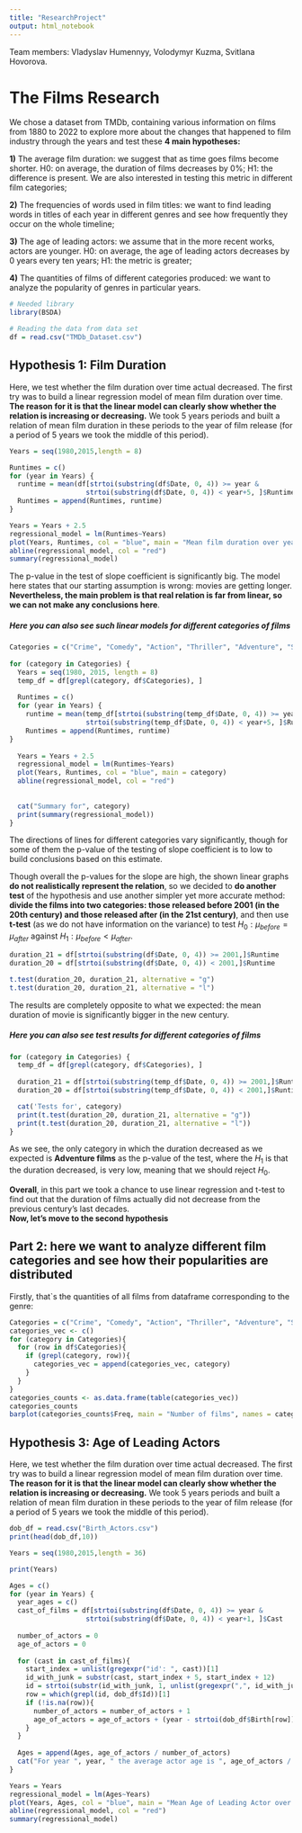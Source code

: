 ```yaml
---
title: "ResearchProject"
output: html_notebook
---
```


Team members: Vladyslav Humennyy, Volodymyr Kuzma, Svitlana Hovorova.

# The Films Research

We chose a dataset from TMDb, containing various information on films from 1880 to 2022 to explore more about the changes that happened to film industry through the years and test these **4 main hypotheses:**

**1)** The average film duration: we suggest that as time goes films become shorter. H0: on average, the duration of films decreases by 0%; H1: the difference is present. We are also interested in testing this metric in different film categories;

**2)** The frequencies of words used in film titles: we want to find leading words in titles of each year in different genres and see how frequently they occur on the whole timeline;

**3)** The age of leading actors: we assume that in the more recent works, actors are younger. H0: on average, the age of leading actors decreases by 0 years every ten years; H1: the metric is greater;

**4)** The quantities of films of different categories produced: we want to analyze the popularity of genres in particular years.

```r
# Needed library
library(BSDA)

# Reading the data from data set
df = read.csv("TMDb_Dataset.csv")
```

## Hypothesis 1: Film Duration

Here, we test whether the film duration over time actual decreased. The first try was to build a linear regression model of mean film duration over time. **The reason for it is that the linear model can clearly show whether the relation is increasing or decreasing.** We took 5 years periods and built a relation of mean film duration in these periods to the year of film release (for a period of 5 years we took the middle of this period).

```r
Years = seq(1980,2015,length = 8)

Runtimes = c()
for (year in Years) {
  runtime = mean(df[strtoi(substring(df$Date, 0, 4)) >= year & 
                   strtoi(substring(df$Date, 0, 4)) < year+5, ]$Runtime)
  Runtimes = append(Runtimes, runtime)
}

Years = Years + 2.5
regressional_model = lm(Runtimes~Years)
plot(Years, Runtimes, col = "blue", main = "Mean film duration over years")
abline(regressional_model, col = "red")
summary(regressional_model)
```

The p-value in the test of slope coefficient is significantly big. The model here states that our starting assumption is wrong: movies are getting longer. **Nevertheless, the main problem is that real relation is far from linear, so we can not make any conclusions here**.

##### Here you can also see such linear models for different categories of films

```r
Categories = c("Crime", "Comedy", "Action", "Thriller", "Adventure", "Science Fiction", "Drama", "Romance")
  
for (category in Categories) {
  Years = seq(1980, 2015, length = 8)
  temp_df = df[grepl(category, df$Categories), ]
  
  Runtimes = c()
  for (year in Years) {
    runtime = mean(temp_df[strtoi(substring(temp_df$Date, 0, 4)) >= year & 
                   strtoi(substring(temp_df$Date, 0, 4)) < year+5, ]$Runtime)
    Runtimes = append(Runtimes, runtime)
}
  
  Years = Years + 2.5
  regressional_model = lm(Runtimes~Years)
  plot(Years, Runtimes, col = "blue", main = category)
  abline(regressional_model, col = "red")
  
  
  cat("Summary for", category)
  print(summary(regressional_model))
}
```

The directions of lines for different categories vary significantly, though for some of them the p-value of the testing of slope coefficient is to low to build conclusions based on this estimate.

Though overall the p-values for the slope are high, the shown linear graphs **do not realistically represent the relation**, so we decided to **do another test** of the hypothesis and use another simpler yet more accurate method: **divide the films into two categories: those released before 2001 (in the 20th century) and those released after (in the 21st century)**, and then use **t-test** (as we do not have information on the variance) to test $H_0:\mu_{before}=\mu_{after}$ against $H_1:\mu_{before} <\mu_{after}$.

```r
duration_21 = df[strtoi(substring(df$Date, 0, 4)) >= 2001,]$Runtime
duration_20 = df[strtoi(substring(df$Date, 0, 4)) < 2001,]$Runtime

t.test(duration_20, duration_21, alternative = "g")
t.test(duration_20, duration_21, alternative = "l")
```

The results are completely opposite to what we expected: the mean duration of movie is significantly bigger in the new century.

##### Here you can also see test results for different categories of films

```r
for (category in Categories) {
  temp_df = df[grepl(category, df$Categories), ]
  
  duration_21 = df[strtoi(substring(temp_df$Date, 0, 4)) >= 2001,]$Runtime
  duration_20 = df[strtoi(substring(temp_df$Date, 0, 4)) < 2001,]$Runtime

  cat('Tests for', category)
  print(t.test(duration_20, duration_21, alternative = "g"))
  print(t.test(duration_20, duration_21, alternative = "l"))
}
```

As we see, the only category in which the duration decreased as we expected is **Adventure films** as the p-value of the test, where the $H_1$ is that the duration decreased, is very low, meaning that we should reject $H_0$.

**Overall**, in this part we took a chance to use linear regression and t-test to find out that the duration of films actually did not decrease from the previous century's last decades.\
**Now, let's move to the second hypothesis**

## Part 2: here we want to analyze different film categories and see how their popularities are distributed
Firstly, that`s the quantities of all films from dataframe corresponding to the genre:
```r
Categories = c("Crime", "Comedy", "Action", "Thriller", "Adventure", "Science Fiction", "Drama", "Romance")
categories_vec <- c()
for (category in Categories){
  for (row in df$Categories){
    if (grepl(category, row)){
      categories_vec = append(categories_vec, category)
    }
  }
}
categories_counts <- as.data.frame(table(categories_vec))
categories_counts
barplot(categories_counts$Freq, main = "Number of films", names = categories_counts$categories_vec)
```

## Hypothesis 3: Age of Leading Actors

Here, we test whether the film duration over time actual decreased. The first try was to build a linear regression model of mean film duration over time. **The reason for it is that the linear model can clearly show whether the relation is increasing or decreasing.** We took 5 years periods and built a relation of mean film duration in these periods to the year of film release (for a period of 5 years we took the middle of this period).


```r
dob_df = read.csv("Birth_Actors.csv")
print(head(dob_df,10))
```

```r

Years = seq(1980,2015,length = 36)

print(Years)

Ages = c()
for (year in Years) {
  year_ages = c()
  cast_of_films = df[strtoi(substring(df$Date, 0, 4)) >= year & 
                   strtoi(substring(df$Date, 0, 4)) < year+1, ]$Cast
  
  number_of_actors = 0
  age_of_actors = 0
  
  for (cast in cast_of_films){
    start_index = unlist(gregexpr("id': ", cast))[1]
    id_with_junk = substr(cast, start_index + 5, start_index + 12)
    id = strtoi(substr(id_with_junk, 1, unlist(gregexpr(",", id_with_junk))[1] - 1))
    row = which(grepl(id, dob_df$Id))[1]
    if (!is.na(row)){
      number_of_actors = number_of_actors + 1
      age_of_actors = age_of_actors + (year - strtoi(dob_df$Birth[row]))
    }
  }
  
  Ages = append(Ages, age_of_actors / number_of_actors)
  cat("For year ", year, " the average actor age is ", age_of_actors / number_of_actors, "\n")
}

Years = Years
regressional_model = lm(Ages~Years)
plot(Years, Ages, col = "blue", main = "Mean Age of Leading Actor over Years")
abline(regressional_model, col = "red")
summary(regressional_model)
```
